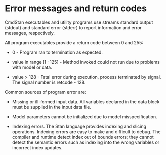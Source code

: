 # Error messages and return codes {#err-codes}

CmdStan executables and utility programs use streams standard output (stdout) and
standard error (stderr) to report information and error messages, respectively.

All program executables provide a return code between 0 and 255:


- 0 - Program ran to termination as expected.

- value in range [1 : 125] - Method invoked could not run due to problems with model or data.

- value > 128 - Fatal error during execution, process terminated by signal.  The signal number is retcode - 128.


Common sources of program error are:

- Missing or ill-formed input data.  All variables declared in the data block must be supplied in the input data file.

- Model parameters cannot be initialized due to model misspecification.

- Indexing errors.  The Stan language provides indexing and slicing operations.  Indexing errors are easy to make and difficult to debug.  The compiler and runtime detect index out of bounds errors; they cannot detect the semantic errors such as indexing into the wrong variables or incorrect index updates.


